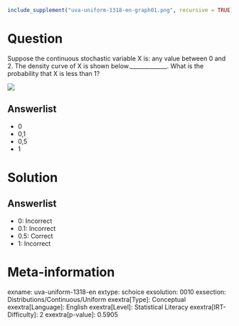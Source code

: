 ```r
include_supplement("uva-uniform-1318-en-graph01.png", recursive = TRUE)
```

Question
========

Suppose the continuous stochastic variable X is: any value between 0 and 2. The density curve of X is shown below._____________. What is the probability that X is less than 1?

![](uva-uniform-1318-en-graph01.png)

Answerlist
----------

* 0
* 0,1
* 0,5
* 1

Solution
========

Answerlist
----------

* 0: Incorrect
* 0.1: Incorrect
* 0.5: Correct
* 1: Incorrect

Meta-information
================
exname: uva-uniform-1318-en
extype: schoice
exsolution: 0010
exsection: Distributions/Continuous/Uniform
exextra[Type]: Conceptual
exextra[Language]: English
exextra[Level]: Statistical Literacy
exextra[IRT-Difficulty]: 2
exextra[p-value]: 0.5905
